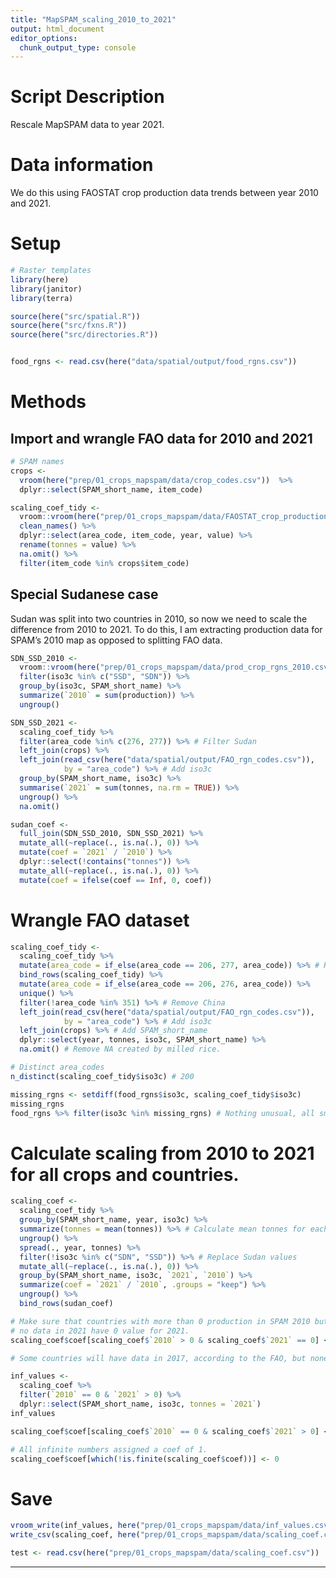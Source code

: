 ```yaml
---
title: "MapSPAM_scaling_2010_to_2021"
output: html_document
editor_options: 
  chunk_output_type: console
---
```


# Script Description

Rescale MapSPAM data to year 2021.

# Data information

We do this using FAOSTAT crop production data trends between year 2010 and 2021.

# Setup
```r
# Raster templates
library(here)
library(janitor)
library(terra)

source(here("src/spatial.R"))
source(here("src/fxns.R"))
source(here("src/directories.R"))


food_rgns <- read.csv(here("data/spatial/output/food_rgns.csv"))

```

# Methods 

## Import and wrangle FAO data for 2010 and 2021

```r
# SPAM names
crops <- 
  vroom(here("prep/01_crops_mapspam/data/crop_codes.csv"))  %>% 
  dplyr::select(SPAM_short_name, item_code) 

scaling_coef_tidy <- 
  vroom::vroom(here("prep/01_crops_mapspam/data/FAOSTAT_crop_production_2010_2021.csv")) %>% 
  clean_names() %>% 
  dplyr::select(area_code, item_code, year, value) %>% 
  rename(tonnes = value) %>% 
  na.omit() %>%
  filter(item_code %in% crops$item_code)
```

## Special Sudanese case

Sudan was split into two countries in 2010, so now we need to scale the difference from 2010 to 2021. To do this, I am extracting production data for SPAM's 2010 map as opposed to splitting FAO data.

```r
SDN_SSD_2010 <- 
  vroom::vroom(here("prep/01_crops_mapspam/data/prod_crop_rgns_2010.csv")) %>% 
  filter(iso3c %in% c("SSD", "SDN")) %>% 
  group_by(iso3c, SPAM_short_name) %>% 
  summarize(`2010` = sum(production)) %>% 
  ungroup() 

SDN_SSD_2021 <- 
  scaling_coef_tidy %>% 
  filter(area_code %in% c(276, 277)) %>% # Filter Sudan
  left_join(crops) %>%   
  left_join(read_csv(here("data/spatial/output/FAO_rgn_codes.csv")), 
            by = "area_code") %>% # Add iso3c
  group_by(SPAM_short_name, iso3c) %>% 
  summarise(`2021` = sum(tonnes, na.rm = TRUE)) %>% 
  ungroup() %>% 
  na.omit()

sudan_coef <- 
  full_join(SDN_SSD_2010, SDN_SSD_2021) %>% 
  mutate_all(~replace(., is.na(.), 0)) %>% 
  mutate(coef = `2021` / `2010`) %>% 
  dplyr::select(!contains("tonnes")) %>%
  mutate_all(~replace(., is.na(.), 0)) %>% 
  mutate(coef = ifelse(coef == Inf, 0, coef))
```

# Wrangle FAO dataset 
```r
scaling_coef_tidy <- 
  scaling_coef_tidy %>% 
  mutate(area_code = if_else(area_code == 206, 277, area_code)) %>% # Re-allocate former Sudan's 2010 values.
  bind_rows(scaling_coef_tidy) %>%
  mutate(area_code = if_else(area_code == 206, 276, area_code)) %>% 
  unique() %>% 
  filter(!area_code %in% 351) %>% # Remove China
  left_join(read_csv(here("data/spatial/output/FAO_rgn_codes.csv")), 
            by = "area_code") %>% # Add iso3c
  left_join(crops) %>% # Add SPAM_short_name
  dplyr::select(year, tonnes, iso3c, SPAM_short_name) %>% 
  na.omit() # Remove NA created by milled rice.

# Distinct area_codes
n_distinct(scaling_coef_tidy$iso3c) # 200

missing_rgns <- setdiff(food_rgns$iso3c, scaling_coef_tidy$iso3c)
missing_rgns
food_rgns %>% filter(iso3c %in% missing_rgns) # Nothing unusual, all small islands.
```

# Calculate scaling from 2010 to 2021 for all crops and countries.
```r
scaling_coef <- 
  scaling_coef_tidy %>% 
  group_by(SPAM_short_name, year, iso3c) %>%
  summarize(tonnes = mean(tonnes)) %>% # Calculate mean tonnes for each crop, year and country.
  ungroup() %>% 
  spread(., year, tonnes) %>% 
  filter(!iso3c %in% c("SDN", "SSD")) %>% # Replace Sudan values
  mutate_all(~replace(., is.na(.), 0)) %>% 
  group_by(SPAM_short_name, iso3c, `2021`, `2010`) %>%
  summarize(coef = `2021` / `2010`, .groups = "keep") %>% 
  ungroup() %>% 
  bind_rows(sudan_coef)

# Make sure that countries with more than 0 production in SPAM 2010 but
# no data in 2021 have 0 value for 2021.
scaling_coef$coef[scaling_coef$`2010` > 0 & scaling_coef$`2021` == 0] <- 0

# Some countries will have data in 2017, according to the FAO, but none in 2010. We need to make sure that we manually insert these values in the scaled maps.

inf_values <- 
  scaling_coef %>% 
  filter(`2010` == 0 & `2021` > 0) %>% 
  dplyr::select(SPAM_short_name, iso3c, tonnes = `2021`)
inf_values

scaling_coef$coef[scaling_coef$`2010` == 0 & scaling_coef$`2021` > 0] <- 0

# All infinite numbers assigned a coef of 1.
scaling_coef$coef[which(!is.finite(scaling_coef$coef))] <- 0
```

# Save
```r
vroom_write(inf_values, here("prep/01_crops_mapspam/data/inf_values.csv"))
write_csv(scaling_coef, here("prep/01_crops_mapspam/data/scaling_coef.csv"))

test <- read.csv(here("prep/01_crops_mapspam/data/scaling_coef.csv"))
```

-------------------------------------------------------------------------------
